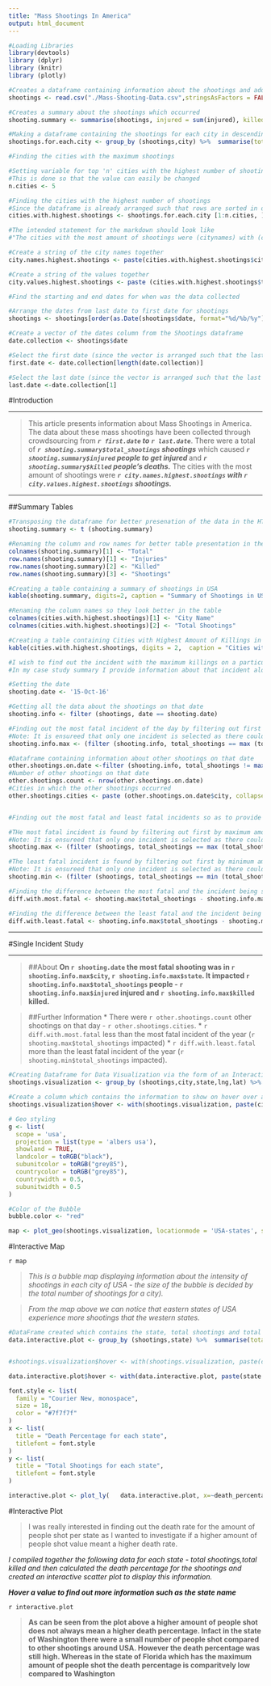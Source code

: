 ```yaml
---
title: "Mass Shootings In America"
output: html_document
---
```


```r

#Loading Libraries
library(devtools)
library (dplyr)
library (knitr)
library (plotly)

#Creates a dataframe containing information about the shootings and adding another column containing the total number of shootings (injured+killed)
shootings <- read.csv("./Mass-Shooting-Data.csv",stringsAsFactors = FALSE) %>% mutate ( total_shootings = injured + killed)

#Creates a summary about the shootings which occurred 
shooting.summary <- summarise(shootings, injured = sum(injured), killed = sum (killed) , total_shootings = sum (total_shootings))

#Making a dataframe containing the shootings for each city in descending order (highest to lowest)
shootings.for.each.city <- group_by (shootings,city) %>%  summarise(total_shootings=sum(total_shootings)) %>% arrange(-total_shootings)

#Finding the cities with the maximum shootings

#Setting variable for top 'n' cities with the highest number of shootings 
#This is done so that the value can easily be changed
n.cities <- 5

#Finding the cities with the highest number of shootings
#Since the dataframe is already arranged such that rows are sorted in descending order of total shootings we select rows from 1 to 'n'
cities.with.highest.shootings <- shootings.for.each.city [1:n.cities, ]

#The intended statement for the markdown should look like 
#"The cities with the most amount of shootings were (citynames) with (cityvalues) shootings respectively"

#Create a string of the city names together
city.names.highest.shootings <- paste(cities.with.highest.shootings$city,collapse = ", ")

#Create a string of the values together
city.values.highest.shootings <- paste (cities.with.highest.shootings$total_shootings,collapse = ", ")

#Find the starting and end dates for when was the data collected

#Arrange the dates from last date to first date for shootings 
shootings <- shootings[order(as.Date(shootings$date, format="%d/%b/%y")),]

#Create a vector of the dates column from the Shootings dataframe
date.collection <- shootings$date

#Select the first date (since the vector is arranged such that the last date is first..the vector index to select would be the last)
first.date <- date.collection[length(date.collection)]

#Select the last date (since the vector is arranged such that the last date is first..the vector index to select would be the first)
last.date <-date.collection[1]
```

#Introduction

---

> This article presents information about Mass Shootings in America. The data about these mass shootings have been collected through crowdsourcing from ***`r first.date` to `r last.date`***. There were a total of ***`r shooting.summary$total_shootings` shootings*** which caused  ***`r shooting.summary$injured` people to get injured *** and ***`r shooting.summary$killed` people's deaths.*** The cities with the most amount of shootings were ***`r city.names.highest.shootings` with `r city.values.highest.shootings` shootings.***

---

##Summary Tables

```r

#Transposing the dataframe for better presenation of the data in the HTML document
shooting.summary <- t (shooting.summary)

#Renaming the column and row names for better table presentation in the HTML document 
colnames(shooting.summary)[1] <- "Total"
row.names(shooting.summary)[1] <- "Injuries"
row.names(shooting.summary)[2] <- "Killed"
row.names(shooting.summary)[3] <- "Shootings"

#Creating a table containing a summary of shootings in USA
kable(shooting.summary, digits=2, caption = "Summary of Shootings in USA")

#Renaming the column names so they look better in the table
colnames(cities.with.highest.shootings)[1] <- "City Name"
colnames(cities.with.highest.shootings)[2] <- "Total Shootings"

#Creating a table containing Cities with Highest Amount of Killings in USA
kable(cities.with.highest.shootings, digits = 2,  caption = "Cities with Highest Amount of Killings in USA")

```

```r
#I wish to find out the incident with the maximum killings on a particular date
#In my case study summary I provide information about that incident along with other useful stats

#Setting the date
shooting.date <- '15-Oct-16'

#Getting all the data about the shootings on that date
shooting.info <- filter (shootings, date == shooting.date) 

#Finding out the most fatal incident of the day by filtering out first by maximum amount of people impacted (total_shootings) then by amount of people killed and then by people injured and then selecting one incident from the data since they all will have the same statistics after this filtering procedure
#Note: It is ensureed that only one incident is selected as there could be a possibility that when the data is updated there could be two incidents with matching statistics
shooting.info.max <- (filter (shooting.info, total_shootings == max (total_shootings)) %>% filter(killed == max (killed)) %>% filter(injured == max (injured) ))[1,]

#Dataframe containing information about other shootings on that date
other.shootings.on.date <-filter (shooting.info, total_shootings != max (total_shootings))
#Number of other shootings on that date
other.shootings.count <- nrow(other.shootings.on.date)
#Cities in which the other shootings occurred
other.shootings.cities <- paste (other.shootings.on.date$city, collapse=", ")


#Finding out the most fatal and least fatal incidents so as to provide more interesting information about the shooting being studied to the user

#THe most fatal incident is found by filtering out first by maximum amount of people impacted (total_shootings) then by amount of people killed and then by people injured and then selecting one incident from the data since they all will have the same statistics after this filtering procedure
#Note: It is ensureed that only one incident is selected as there could be a possibility that when the data is updated there could be two incidents with matching statistics
shooting.max <- (filter (shootings, total_shootings == max (total_shootings)) %>% filter(killed == max (killed)) %>% filter(injured == max (injured) ))[1,]

#The least fatal incident is found by filtering out first by minimum amount of people impacted (total_shootings) then by amount of people killed and then by people injured and then selecting one incident from the data since they all will have the same statistics after this filtering procedure
#Note: It is ensureed that only one incident is selected as there could be a possibility that when the data is updated there could be two incidents with matching statistics
shooting.min <- (filter (shootings, total_shootings == min (total_shootings)) %>% filter(killed == min (killed)) %>%  filter(injured == min (injured)))[1,]

#Finding the difference between the most fatal and the incident being studied
diff.with.most.fatal <- shooting.max$total_shootings - shooting.info.max$total_shootings

#Finding the difference between the least fatal and the incident being studied
diff.with.least.fatal <- shooting.info.max$total_shootings - shooting.min$total_shootings 

```
---

#Single Incident Study

---
> ##About
**On `r shooting.date` the most fatal shooting was in `r shooting.info.max$city`, `r shooting.info.max$state`.
It impacted `r shooting.info.max$total_shootings` people - `r shooting.info.max$injured` injured and `r shooting.info.max$killed` killed.** 


> ##Further Information
* There were `r other.shootings.count` other shootings on that day - `r other.shootings.cities`.
* `r diff.with.most.fatal` less than the most fatal incident of the year (`r shooting.max$total_shootings` impacted) 
*  `r diff.with.least.fatal` more than the least fatal incident of the year (`r shooting.min$total_shootings` impacted).


```r
#Creating Dataframe for Data Visualization via the form of an Interactive Map
shootings.visualization <- group_by (shootings,city,state,lng,lat) %>%  summarise(total_shootings=sum(total_shootings), killed =sum (killed), injured =sum(injured)) %>% arrange(-total_shootings) %>% ungroup ()

#Create a column which contains the information to show on hover over a location
shootings.visualization$hover <- with(shootings.visualization, paste(city,",",state ,"<br>" , "Injured:", injured,"<br>", "Killed:", killed, "<br>","People Shot",total_shootings))

# Geo styling
g <- list(
  scope = 'usa',
  projection = list(type = 'albers usa'),
  showland = TRUE,
  landcolor = toRGB("black"),
  subunitcolor = toRGB("grey85"),
  countrycolor = toRGB("grey85"),
  countrywidth = 0.5,
  subunitwidth = 0.5
)

#Color of the Bubble
bubble.color <- "red"

map <- plot_geo(shootings.visualization, locationmode = 'USA-states', sizes = c(1, 250)) %>% add_markers(x = ~lng, y = ~lat, size = ~total_shootings, color = bubble.color, text=~hover)%>% layout(title = '2016 Shootings', geo = g)
```
#Interactive Map

`r map`

>*This is a bubble map displaying information about the intensity of shootings in each city of USA - the size of the bubble is decided by the total number of shootings for a city).* 

>*From the map above we can notice that eastern states of USA experience more shootings that the western states.*
```r

#DataFrame created which contains the state, total shootings and total kills for that state and then a column has been added which contains the death percentage for the shootings for each state
data.interactive.plot <- group_by (shootings,state) %>%  summarise(total_shootings=sum(total_shootings), killed = sum (killed), injured=sum(injured)) %>% ungroup () %>% mutate (death_percentage = ((killed/total_shootings)*100))


#shootings.visualization$hover <- with(shootings.visualization, paste(city,",",state ,"<br>" , "Injured:", injured,"<br>", "Killed:", killed, "<br>","Shootings",total_shootings))

data.interactive.plot$hover <- with(data.interactive.plot, paste(state ,"<br>" , "Injured:", injured,"<br>", "Killed:", killed, "<br>","People Shot:",total_shootings,"<br>","Death Percentage:",death_percentage))

font.style <- list(
  family = "Courier New, monospace",
  size = 18,
  color = "#7f7f7f"
)
x <- list(
  title = "Death Percentage for each state",
  titlefont = font.style
)
y <- list(
  title = "Total Shootings for each state",
  titlefont = font.style
)

interactive.plot <- plot_ly(   data.interactive.plot, x=~death_percentage, y=~total_shootings, text=~hover, type ='scatter', mode ='markers', color= ~death_percentage) %>% layout(xaxis=x,yaxis=y,title="Death Rate (in %) for Total Shootings in each State")

```

#Interactive Plot

>I was really interested in finding out the death rate for the amount of people shot per state as I wanted to investigate if a higher amount of people shot value meant a higher death rate. 

*I compiled together the following data for each state - total shootings,total killed and then calculated the death percentage for the shootings and created an interactive scatter plot to display this information.*

***Hover a value to find out more information such as the state name***

`r interactive.plot`


>**As can be seen from the plot above a higher amount of people shot does not always mean a higher death percentage. Infact in the state of Washington there were a small number of people shot compared to other shootings around USA. However the death percentage was still high. Whereas in the state of Florida which has the maximum amount of people shot the death percentage is comparitvely low compared to Washington **
